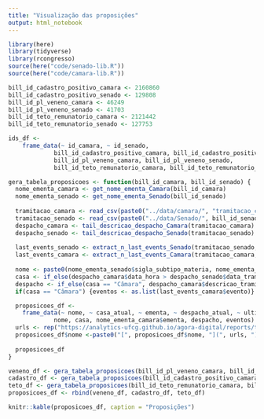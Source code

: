 ```yaml
---
title: "Visualização das proposições"
output: html_notebook
---
```



```r
library(here)
library(tidyverse)
library(rcongresso)
source(here("code/senado-lib.R"))
source(here("code/camara-lib.R"))
```

```r
bill_id_cadastro_positivo_camara <- 2160860
bill_id_cadastro_positivo_senado <- 129808
bill_id_pl_veneno_camara <- 46249
bill_id_pl_veneno_senado <- 41703
bill_id_teto_remunatorio_camara <- 2121442
bill_id_teto_remunatorio_senado <- 127753

ids_df <- 
    frame_data(~ id_camara, ~ id_senado, 
             bill_id_cadastro_positivo_camara, bill_id_cadastro_positivo_senado,
             bill_id_pl_veneno_camara, bill_id_pl_veneno_senado,
             bill_id_teto_remunatorio_camara, bill_id_teto_remunatorio_senado)
```

```r
gera_tabela_proposicoes <- function(bill_id_camara, bill_id_senado) {
  nome_ementa_camara <- get_nome_ementa_Camara(bill_id_camara)
  nome_ementa_senado <- get_nome_ementa_Senado(bill_id_senado)
  
  tramitacao_camara <- read_csv(paste0("../data/camara/", "tramitacao_camara_",bill_id_camara,".csv"))
  tramitacao_senado <- read_csv(paste0("../data/Senado/", bill_id_senado, "-bill-passage-phases-senado.csv"))
  despacho_camara <- tail_descricao_despacho_Camara(tramitacao_camara)
  despacho_senado <- tail_descricao_despacho_Senado(tramitacao_senado)
  
  last_events_senado <- extract_n_last_events_Senado(tramitacao_senado, 3)
  last_events_camara <- extract_n_last_events_Camara(tramitacao_camara, 3)
  
  nome <- paste0(nome_ementa_senado$sigla_subtipo_materia, nome_ementa_senado$numero_materia, " / ", nome_ementa_camara$siglaTipo, nome_ementa_camara$numero)
  casa <- if_else(despacho_camara$data_hora > despacho_senado$data_tramitacao, "Câmara", "Senado")
  despacho <- if_else(casa == "Câmara", despacho_camara$descricao_tramitacao, despacho_senado$situacao_descricao_situacao)
  if(casa == "Câmara") {eventos <- as.list(last_events_camara$evento)} else { eventos <- as.list(last_events_senado$evento)}

  proposicoes_df <- 
    frame_data(~ nome, ~ casa_atual, ~ ementa, ~ despacho_atual, ~ ultimos_eventos, 
             nome, casa, nome_ementa_camara$ementa, despacho, eventos)
  urls <- rep("https://analytics-ufcg.github.io/agora-digital/reports/teto_remuneratorio-camara.html", 1)
  proposicoes_df$nome <-paste0("[", proposicoes_df$nome, "](", urls, ")")
  
  proposicoes_df
}
```

```r
veneno_df <- gera_tabela_proposicoes(bill_id_pl_veneno_camara, bill_id_pl_veneno_senado)
cadastro_df <- gera_tabela_proposicoes(bill_id_cadastro_positivo_camara, bill_id_cadastro_positivo_senado)
teto_df <- gera_tabela_proposicoes(bill_id_teto_remunatorio_camara, bill_id_teto_remunatorio_senado)
proposicoes_df <- rbind(veneno_df, cadastro_df, teto_df)
```

```r
knitr::kable(proposicoes_df, caption = "Proposições")
```


